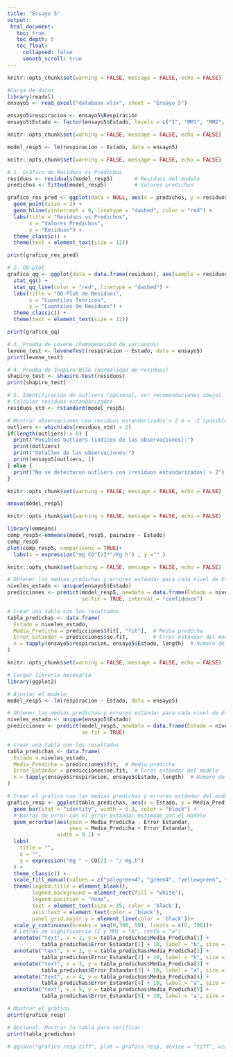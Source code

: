 ```yaml
---
title: "Ensayo 5"
output:
 html_document:
   toc: true
   toc_depth: 5
   toc_float:
     collapsed: false
     smooth_scroll: true
---
```



```r
knitr::opts_chunk$set(warning = FALSE, message = FALSE, echo = FALSE)

#Carga de datos
library(readxl)
ensayo5 <- read_excel("database.xlsx", sheet = "Ensayo 5")

ensayo5$respiracion <- ensayo5$Respiración
ensayo5$Estado <- factor(ensayo5$Estado, levels = c("I", "MM1", "MM2", "M", "SM"))


```

```r
knitr::opts_chunk$set(warning = FALSE, message = FALSE, echo = FALSE)

model_resp5 <- lm(respiracion ~ Estado, data = ensayo5)

```

```r
knitr::opts_chunk$set(warning = FALSE, message = FALSE, echo = FALSE)

# 1. Gráfico de Residuos vs Predichos
residuos <- residuals(model_resp5)       # Residuos del modelo
predichos <- fitted(model_resp5)         # Valores predichos

grafico_res_pred <- ggplot(data = NULL, aes(x = predichos, y = residuos)) +
  geom_point(size = 2) +
  geom_hline(yintercept = 0, linetype = "dashed", color = "red") +
  labs(title = "Residuos vs Predichos",
       x = "Valores Predichos",
       y = "Residuos") +
  theme_classic() +
  theme(text = element_text(size = 12))

print(grafico_res_pred)

# 2. QQ-plot
grafico_qq <- ggplot(data = data.frame(residuos), aes(sample = residuos)) +
  stat_qq() +
  stat_qq_line(color = "red", linetype = "dashed") +
  labs(title = "QQ-Plot de Residuos",
       x = "Cuantiles Teóricos",
       y = "Cuantiles de Residuos") +
  theme_classic() +
  theme(text = element_text(size = 12))

print(grafico_qq)

# 3. Prueba de Levene (homogeneidad de varianzas)
levene_test <- leveneTest(respiracion ~ Estado, data = ensayo5)
print(levene_test)

# 4. Prueba de Shapiro-Wilk (normalidad de residuos)
shapiro_test <- shapiro.test(residuos)
print(shapiro_test)

# 5. Identificación de outliers (opcional, ver recomendaciones abajo)
# Calcular residuos estandarizados
residuos_std <- rstandard(model_resp5)

# Mostrar observaciones con residuos estandarizados > 2 o < -2 (posibles outliers)
outliers <- which(abs(residuos_std) > 2)
if(length(outliers) > 0) {
  print("Posibles outliers (índices de las observaciones):")
  print(outliers)
  print("Detalles de las observaciones:")
  print(ensayo5[outliers, ])
} else {
  print("No se detectaron outliers con |residuos estandarizados| > 2")
}

```

```r
knitr::opts_chunk$set(warning = FALSE, message = FALSE, echo = FALSE)

anova(model_resp5)

```

```r
knitr::opts_chunk$set(warning = FALSE, message = FALSE, echo = FALSE)

library(emmeans)
comp_resp5<-emmeans(model_resp5, pairwise ~ Estado)
comp_resp5
plot(comp_resp5, comparisons = TRUE)+ 
  labs(x = expression("mg CO"[2]*"/Kg.h") , y ="" )

```

```r
knitr::opts_chunk$set(warning = FALSE, message = FALSE, echo = FALSE)

# Obtener las medias predichas y errores estándar para cada nivel de Estado
niveles_estado <- unique(ensayo5$Estado)
predicciones <- predict(model_resp5, newdata = data.frame(Estado = niveles_estado), 
                        se.fit = TRUE, interval = "confidence")

# Crear una tabla con los resultados
tabla_predichas <- data.frame(
  Estado = niveles_estado,
  Media_Predicha = predicciones$fit[, "fit"],  # Media predicha
  Error_Estandar = predicciones$se.fit,        # Error estándar del modelo
  n = tapply(ensayo5$respiracion, ensayo5$Estado, length)  # Número de observaciones por grupo
)

```

```r
knitr::opts_chunk$set(warning = FALSE, message = FALSE, echo = FALSE)

# Cargar librería necesaria
library(ggplot2)

# Ajustar el modelo
model_resp5 <- lm(respiracion ~ Estado, data = ensayo5)

# Obtener las medias predichas y errores estándar para cada nivel de Estado
niveles_estado <- unique(ensayo5$Estado)
predicciones <- predict(model_resp5, newdata = data.frame(Estado = niveles_estado), 
                        se.fit = TRUE)

# Crear una tabla con los resultados
tabla_predichas <- data.frame(
  Estado = niveles_estado,
  Media_Predicha = predicciones$fit,  # Media predicha
  Error_Estandar = predicciones$se.fit,  # Error estándar del modelo
  n = tapply(ensayo5$respiracion, ensayo5$Estado, length)  # Número de observaciones por grupo
)

# Crear el gráfico con las medias predichas y errores estándar del modelo
grafico_resp <- ggplot(tabla_predichas, aes(x = Estado, y = Media_Predicha, fill = Estado)) +
  geom_bar(stat = "identity", width = 0.3, color = "black") +
  # Barras de error con el error estándar estimado por el modelo
  geom_errorbar(aes(ymin = Media_Predicha - Error_Estandar,
                    ymax = Media_Predicha + Error_Estandar),
                width = 0.1) +
  labs(
    title = "",
    x = "",
    y = expression("mg " ~ CO[2] ~ "/ Kg.h")
  ) +
  theme_classic() +
  scale_fill_manual(values = c("palegreen4", "green4", "yellowgreen", "gold", "gold4")) +
  theme(legend.title = element_blank(),
        legend.background = element_rect(fill = "white"),
        legend.position = "none",
        text = element_text(size = 35, color = 'black'),
        axis.text = element_text(color = 'black'),
        panel.grid.major.y = element_line(color = 'black'))+
  scale_y_continuous(breaks = seq(0,300, 50), limits = c(0, 300))+
  # Letras de significancia (I y MM1 = "b", resto = "a")
  annotate("text", x = 1, y = tabla_predichas$Media_Predicha[1] + 
           tabla_predichas$Error_Estandar[1] + 10, label = "b", size = 8) +  # I
  annotate("text", x = 2, y = tabla_predichas$Media_Predicha[2] + 
           tabla_predichas$Error_Estandar[2] + 10, label = "b", size = 8) +  # MM1
  annotate("text", x = 3, y = tabla_predichas$Media_Predicha[3] + 
           tabla_predichas$Error_Estandar[3] + 10, label = "a", size = 8) +  # MM2
  annotate("text", x = 4, y = tabla_predichas$Media_Predicha[4] + 
           tabla_predichas$Error_Estandar[4] + 10, label = "a", size = 8) +  # M
  annotate("text", x = 5, y = tabla_predichas$Media_Predicha[5] + 
           tabla_predichas$Error_Estandar[5] + 10, label = "a", size = 8)    # SM

# Mostrar el gráfico
print(grafico_resp)

# Opcional: Mostrar la tabla para verificar
print(tabla_predichas)

# ggsave("grafico_resp.tiff", plot = grafico_resp, device = "tiff", width = 15, height = 8, units = "in", dpi = 300)

```

